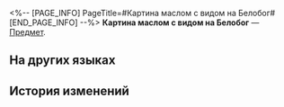 <%-- [PAGE_INFO]
PageTitle=#Картина маслом с видом на Белобог#
[END_PAGE_INFO] --%>
{{Предмет Инфобокс
|id          = 250005
|Изображение = Предмет Картина маслом с видом на Белобог.png
|Тип         = 
|Инвентарь   = 
|Редкость    = 1
|Эффект      = 
|Описание    = 
}}
'''Картина маслом с видом на Белобог''' — [[Предмет]].

==На других языках==
{{На других языках
|en   = Oil Painting with a Distant View of Belobog
|zhs  = 绘有贝洛伯格远景的油画
|zht  = 繪有貝洛伯格遠景的油畫
|ja   = ベロブルグの遠景を描いた油絵
|ko   = 벨로보그 원경이 담긴 유화
|es   = Pintura al óleo de una vista lejana de Belobog
|fr   = Peinture à l'huile d'un panorama de Belobog
|ru   = Картина маслом с видом на Белобог
|th   = ภาพสีน้ำมันรูปวิวระยะไกลของ Belobog
|vi   = Tranh Sơn Dầu Cảnh Belobog
|de   = Ölgemälde von Belobog aus der Ferne
|id   = Lukisan Cat Minyak Pemandangan Belobog
|pt   = Pintura a Óleo com uma Vista Distante de Belobog
}}

==История изменений==
{{История изменений|3.5}}